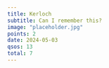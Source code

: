 ```yaml
---
title: Kerloch
subtitle: Can I remember this?
image: "placeholder.jpg"
points: 2
date: 2024-05-03
qsos: 13
total: 7
---
```

